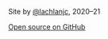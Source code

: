 Site by [@lachlanjc](https://lachlanjc.com), 2020–21

[Open source on GitHub](https://github.com/lachlanjc/2020)
